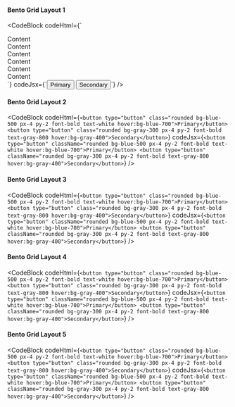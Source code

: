 ---
---


#### Bento Grid Layout 1

<Preview>
    <BentoGrid1 />
</Preview>

<CodeBlock
  codeHtml={`<div class="grid grid-cols-4 grid-rows-3 gap-2 bg-black p-5">
  <div class="col-span-1 row-span-2 flex h-60 items-center justify-center rounded-xl bg-yellow-100">
    <div class="text-center text-xl font-medium">Content</div>
  </div>
  <div class="col-span-1 row-span-2 flex items-center justify-center rounded-xl bg-green-100">
    <div class="text-center text-xl font-medium">Content</div>
  </div>
  <div class="col-span-2 row-span-2 flex items-center justify-center rounded-xl bg-purple-100">
    <div class="text-center text-xl font-medium">Content</div>
  </div>
  <div class="col-span-2 row-span-1 flex items-center justify-center rounded-xl bg-red-100">
    <div class="text-center text-xl font-medium">Content</div>
  </div>
  <div class="col-span-1 row-span-1 flex items-center justify-center rounded-lg bg-indigo-100">
    <div class="text-center text-xl font-medium">Content</div>
  </div>
  <div class="col-span-1 row-span-1 flex items-center justify-center rounded-xl bg-orange-100">
    <div class="text-xl font-medium">Content</div>
  </div>
</div>`}
  codeJsx={`<button type="button" className="rounded bg-blue-500 px-4 py-2 font-bold text-white hover:bg-blue-700">Primary</button>
<button type="button" className="rounded bg-gray-300 px-4 py-2 font-bold text-gray-800 hover:bg-gray-400">Secondary</button>`}
/>


#### Bento Grid Layout 2

<Preview>
    <BentoGrid2 />
</Preview>

<CodeBlock
  codeHtml={`<button type="button" class="rounded bg-blue-500 px-4 py-2 font-bold text-white hover:bg-blue-700">Primary</button>
<button type="button" class="rounded bg-gray-300 px-4 py-2 font-bold text-gray-800 hover:bg-gray-400">Secondary</button>`}
  codeJsx={`<button type="button" className="rounded bg-blue-500 px-4 py-2 font-bold text-white hover:bg-blue-700">Primary</button>
<button type="button" className="rounded bg-gray-300 px-4 py-2 font-bold text-gray-800 hover:bg-gray-400">Secondary</button>`}
/>


#### Bento Grid Layout 3

<Preview>
    <BentoGrid3 />
</Preview>

<CodeBlock
  codeHtml={`<button type="button" class="rounded bg-blue-500 px-4 py-2 font-bold text-white hover:bg-blue-700">Primary</button>
<button type="button" class="rounded bg-gray-300 px-4 py-2 font-bold text-gray-800 hover:bg-gray-400">Secondary</button>`}
  codeJsx={`<button type="button" className="rounded bg-blue-500 px-4 py-2 font-bold text-white hover:bg-blue-700">Primary</button>
<button type="button" className="rounded bg-gray-300 px-4 py-2 font-bold text-gray-800 hover:bg-gray-400">Secondary</button>`}
/>


#### Bento Grid Layout 4

<Preview>
    <BentoGrid4 />
</Preview>

<CodeBlock
  codeHtml={`<button type="button" class="rounded bg-blue-500 px-4 py-2 font-bold text-white hover:bg-blue-700">Primary</button>
<button type="button" class="rounded bg-gray-300 px-4 py-2 font-bold text-gray-800 hover:bg-gray-400">Secondary</button>`}
  codeJsx={`<button type="button" className="rounded bg-blue-500 px-4 py-2 font-bold text-white hover:bg-blue-700">Primary</button>
<button type="button" className="rounded bg-gray-300 px-4 py-2 font-bold text-gray-800 hover:bg-gray-400">Secondary</button>`}
/>


#### Bento Grid Layout 5

<Preview>
    <BentoGrid5 />
</Preview>

<CodeBlock
  codeHtml={`<button type="button" class="rounded bg-blue-500 px-4 py-2 font-bold text-white hover:bg-blue-700">Primary</button>
<button type="button" class="rounded bg-gray-300 px-4 py-2 font-bold text-gray-800 hover:bg-gray-400">Secondary</button>`}
  codeJsx={`<button type="button" className="rounded bg-blue-500 px-4 py-2 font-bold text-white hover:bg-blue-700">Primary</button>
<button type="button" className="rounded bg-gray-300 px-4 py-2 font-bold text-gray-800 hover:bg-gray-400">Secondary</button>`}
/>
